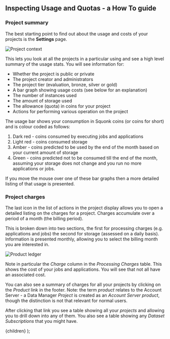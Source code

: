 


<Head>
  <title>Inspecting Usage and Quotas - a How To guide</title>
</Head>

<DocsNav />

## Inspecting Usage and Quotas - a How To guide

### Project summary

The best starting point to find out about the usage and costs of your projects is the **Settings** page.

<Image src={projectContext} alt="Project context" />

This lets you look at all the projects in a particular using and see a high level summary of the usage stats.
You will see information for:

- Whether the project is public or private
- The project creator and administrators
- The project tier (evaluation, bronze, silver or gold)
- A bar graph showing usage costs (see below for an explanation)
- The number of instances used
- The amount of storage used
- The allowance (quota) in coins for your project
- Actions for performing various operation on the project

The usage bar shows your consumption in Squonk coins (or coins for short) and is colour coded as follows:

1. Dark red - coins consumed by executing jobs and applications
2. Light red - coins consumed storage
3. Amber - coins predicted to be used by the end of the month based on your current amount of storage
4. Green - coins predicted not to be consumed till the end of the month, assuming your storage does not change and you
   run no more applications or jobs.

If you move the mouse over one of these bar graphs then a more detailed listing of that usage is presented.

### Project charges

The last icon in the list of actions in the project display allows you to open a detailed listing on the charges for a
project. Charges accumulate over a period of a month (the billing period).

This is broken down into two sections, the first for processing charges (e.g. applications and jobs) the second for
storage (assessed on a daily basis). Information is presented monthly, allowing you to select the billing month you are
interested in.

<Image src={ledger} alt="Product ledger" />

Note in particular the _Charge_ column in the _Processing Charges_ table. This shows the cost of your jobs and
applications. You will see that not all have an associated cost.

You can also see a summary of charges for all your projects by clicking on the _Product_ link in the footer.
Note: the term _product_ relates to the Account Server - a Data Manager _Project_ is created as an _Account Server_
_product_, though the distinction is not that relevant for normal users.

After clicking that link you see a table showing all your _projects_ and allowing you to drill down into any of them.
You also see a table showing any _Dataset Subscriptions_ that you might have.

  <Layout>
    <Container>{children}</Container>
  </Layout>
);
